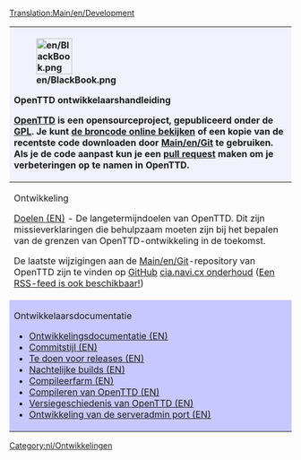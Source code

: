[[Translation:Main/en/Development]]
{| class="wikitable" style="width: 80%;"
! colspan="2" style="background-color:#f1f2fe; text-align: left;" | 
[[File:en/BlackBook.png|64px|left]]
<p style="font-size: 120%; font-weight:bold;">OpenTTD ontwikkelaarshandleiding</p>
[[Main/nl/OpenTTD|OpenTTD]] is een opensourceproject, gepubliceerd onder de [http://www.gnu.org/copyleft/gpl.html GPL]. Je kunt [https://github.com/OpenTTD/OpenTTD de broncode online bekijken] of een kopie van de recentste code downloaden door [[Main/en/Git]] te gebruiken. Als je de code aanpast kun je een [https://github.com/OpenTTD/OpenTTD/blob/master/CONTRIBUTING.md#pull-requests pull request] maken om je verbeteringen op te namen in OpenTTD.
|-
| style="vertical-align:top;" |
<p style="font-size: 110%; font-weight:bold;">Ontwikkeling</p>

[[Main/en/Objectives|Doelen (EN)]] - De langetermijndoelen van OpenTTD. Dit zijn missieverklaringen die behulpzaam moeten zijn bij het bepalen van de grenzen van OpenTTD-ontwikkeling in de toekomst.

De laatste wijzigingen aan de [[Main/en/Git]]-repository van OpenTTD zijn te vinden op [https://github.com/OpenTTD/OpenTTD/commits GitHub] [http://cia.navi.cx/stats/project/OpenTTD cia.navi.cx onderhoud] ([https://github.com/OpenTTD/OpenTTD/commits/master.atom Een RSS-feed is ook beschikbaar!])
| style="vertical-align:top;" |
<p style="font-size: 110%; font-weight:bold;">Programmeren</p>

*[[Main/en/Coding style|Programmeerstijl (EN)]] - Hoe te programmeren voor OpenTTD
*[[Main/en/GUI Style Guide|GUI-stijlgids (EN)]] - Look en feel van de interface.
*[http://docs.openttd.org Doxygen] - Documentatie van de code
*[[Main/en/Patch Checklist|Checklist voor patches]]
*[https://github.com/OpenTTD/OpenTTD/issues Bug tracker]

|-
| style="background-color:#c7c8fe; vertical-align:top;" |
<p style="font-size: 110%; font-weight:bold;">Ontwikkelaarsdocumentatie</p>

*[[Main/en/Development|Ontwikkelingsdocumentatie (EN)]]
*[[Main/en/Coding style#Commit message|Commitstijl (EN)]]
*[[Main/en/Doing an OpenTTD release|Te doen voor releases (EN)]]
*[[Main/en/Nightly build|Nachtelijke builds (EN)]]
*[[Main/en/Compile Farm|Compileerfarm (EN)]]
*[[Category/en/Compiling OpenTTD|Compileren van OpenTTD (EN)]]
*[[Main/en/OpenTTD Release History|Versiegeschiedenis van OpenTTD (EN)]]
*[[Main/en/Server Admin Port Development|Ontwikkeling van de serveradmin port (EN)]]

| style="background-color:#c7c8fe; vertical-align:top;" |
<p style="font-size: 110%; font-weight:bold;">Helpen met programmeren</p>

In de lijst hieronder staan enkele tips en nuttige weetjes die je kunnen helpen tijdens het programmeren of debuggen en om je patches vlot in OpenTTD te krijgen.

*[[Main/en/Coding style|Programmeergids (EN)]] - om ervoor te zorgen dat de code een coherent geheel blijft, vragen we je om je patches in deze stijl te schrijven
*[[Main/en/Debugging|Debugging(EN)]]
*[[Main/en/Strings|String (EN)]] - omdat het stringsysteem niet al te gebruiksvriendelijk is, kan dit je op weg helpen

|}
[[Category:nl/Ontwikkelingen]]